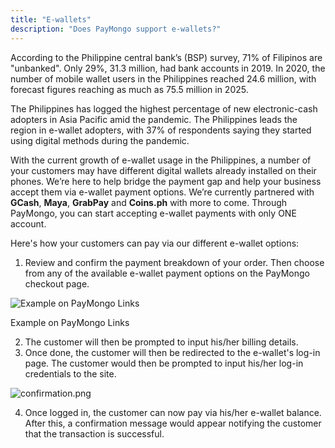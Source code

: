 ```yaml
---
title: "E-wallets"
description: "Does PayMongo support e-wallets?"
---
```


According to the Philippine central bank’s (BSP) survey, 71% of Filipinos are "unbanked". Only 29%, 31.3 million, had bank accounts in 2019\. In 2020, the number of mobile wallet users in the Philippines reached 24.6 million, with forecast figures reaching as much as 75.5 million in 2025.

The Philippines has logged the highest percentage of new electronic-cash adopters in Asia Pacific amid the pandemic. The Philippines leads the region in e-wallet adopters, with 37% of respondents saying they started using digital methods during the pandemic.

With the current growth of e-wallet usage in the Philippines, a number of your customers may have different digital wallets already installed on their phones. We’re here to help bridge the payment gap and help your business accept them via e-wallet payment options. We’re currently partnered with **GCash**, **Maya**, **GrabPay** and **Coins.ph** with more to come. Through PayMongo, you can start accepting e-wallet payments with only ONE account.

  Here's how your customers can pay via our different e-wallet options: 

1. Review and confirm the payment breakdown of your order. Then choose from any of the available e-wallet payment options on the PayMongo checkout page.

![Example on PayMongo Links](/images/194c42f-devdocsewallets.png)

Example on PayMongo Links

2. The customer will then be prompted to input his/her billing details.
3. Once done, the customer will then be redirected to the e-wallet's log-in page. The customer would then be prompted to input his/her log-in credentials to the site.

![](/images/448b526-confirmation.png "confirmation.png")

4. Once logged in, the customer can now pay via his/her e-wallet balance. After this, a confirmation message would appear notifying the customer that the transaction is successful.